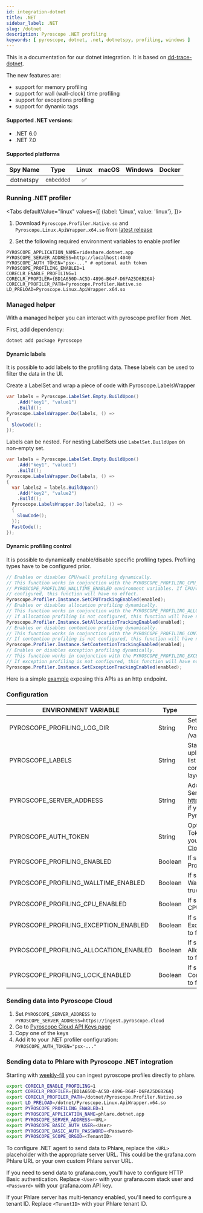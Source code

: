 ```yaml
---
id: integration-dotnet
title: .NET
sidebar_label: .NET
slug: /dotnet
description: Pyroscope .NET profiling
keywords: [ pyroscope, dotnet, .net, dotnetspy, profiling, windows ]
---
```





 
This is a documentation for our dotnet integration. It is based on [dd-trace-dotnet](https://github.com/DataDog/dd-trace-dotnet).

The new features are:
- support for memory profiling
- support for wall (wall-clock) time profiling
- support for exceptions profiling
- support for dynamic tags 

#### Supported .NET versions:
 - .NET 6.0
 - .NET 7.0
 
#### Supported platforms

| Spy Name     | Type         | Linux | macOS | Windows | Docker |
|:------------:|:------------:|:-----:|:-----:|:-------:|:------:|
| dotnetspy    | `embedded`   |   ✅  |       |         |        |


### Running .NET profiler

<Tabs
  defaultValue="linux"
  values={[
    {label: 'Linux', value: 'linux'},
  ]}>
  <TabItem value="linux">


1. Download `Pyroscope.Profiler.Native.so` and `Pyroscope.Linux.ApiWrapper.x64.so` from [latest release](https://github.com/pyroscope-io/pyroscope-dotnet/releases/)

2. Set the following required environment variables to enable profiler
```shell
PYROSCOPE_APPLICATION_NAME=rideshare.dotnet.app
PYROSCOPE_SERVER_ADDRESS=http://localhost:4040
PYROSCOPE_AUTH_TOKEN="psx-..." # optional auth token
PYROSCOPE_PROFILING_ENABLED=1
CORECLR_ENABLE_PROFILING=1
CORECLR_PROFILER={BD1A650D-AC5D-4896-B64F-D6FA25D6B26A}
CORECLR_PROFILER_PATH=Pyroscope.Profiler.Native.so
LD_PRELOAD=Pyroscope.Linux.ApiWrapper.x64.so
```

  </TabItem>




</Tabs>


### Managed helper

With a managed helper you can interact with pyroscope profiler from .Net.

First, add dependency:

```shell
dotnet add package Pyroscope
````


#### Dynamic labels
It is possible to add labels to the profiling data. These labels can be used to filter the data in the UI.

Create a LabelSet and wrap a piece of code with Pyroscope.LabelsWrapper
```java
var labels = Pyroscope.LabelSet.Empty.BuildUpon()
    .Add("key1", "value1")
    .Build();
Pyroscope.LabelsWrapper.Do(labels, () =>
{
  SlowCode();
});
```

Labels can be nested. For nesting LabelSets use `LabelSet.BuildUpon` on non-empty set.
```java
var labels = Pyroscope.LabelSet.Empty.BuildUpon()
    .Add("key1", "value1")
    .Build();
Pyroscope.LabelsWrapper.Do(labels, () =>
{
  var labels2 = labels.BuildUpon()
    .Add("key2", "value2")
    .Build();
  Pyroscope.LabelsWrapper.Do(labels2, () =>
  {
    SlowCode();
  });
  FastCode();
});
```



#### Dynamic profiling control

It is possible to dynamically enable/disable specific profiling types. Profiling types have to be configured prior.

```java
// Enables or disables CPU/wall profiling dynamically.
// This function works in conjunction with the PYROSCOPE_PROFILING_CPU_ENABLED and
// PYROSCOPE_PROFILING_WALLTIME_ENABLED environment variables. If CPU/wall profiling is not
// configured, this function will have no effect.
Pyroscope.Profiler.Instance.SetCPUTrackingEnabled(enabled);
// Enables or disables allocation profiling dynamically.
// This function works in conjunction with the PYROSCOPE_PROFILING_ALLOCATION_ENABLED environment variable.
// If allocation profiling is not configured, this function will have no effect.
Pyroscope.Profiler.Instance.SetAllocationTrackingEnabled(enabled);
// Enables or disables contention profiling dynamically.
// This function works in conjunction with the PYROSCOPE_PROFILING_CONTENTION_ENABLED environment variable.
// If contention profiling is not configured, this function will have no effect.
Pyroscope.Profiler.Instance.SetContentionTrackingEnabled(enabled);
// Enables or disables exception profiling dynamically.
// This function works in conjunction with the PYROSCOPE_PROFILING_EXCEPTION_ENABLED environment variable.
// If exception profiling is not configured, this function will have no effect.
Pyroscope.Profiler.Instance.SetExceptionTrackingEnabled(enabled);
```

Here is a simple [example](https://github.com/grafana/pyroscope/blob/main/examples/dotnet/rideshare/example/Program.cs) exposing this APIs as an http endpoint.

### Configuration

| ENVIRONMENT VARIABLE            | Type         | DESCRIPTION |
|---------------------------------|------------|-----------|
| PYROSCOPE_PROFILING_LOG_DIR            | String       | Sets the directory for .NET Profiler logs. Defaults to /var/log/pyroscope/ . |
| PYROSCOPE_LABELS                       | String       | Static labels to apply to an uploaded profile. Must be a list of key:value separated by commas such as: layer:api,team:intake. |
| PYROSCOPE_SERVER_ADDRESS                       | String       | Address of the Pyroscope Server. Use https://ingest.pyroscope.cloud if you're sending data into Pyroscope Cloud. |
| PYROSCOPE_AUTH_TOKEN                       | String       | Optional Authentication Token. Typically used when you send data into [Pyroscope Cloud](https://pyroscope.io/pricing) |
| PYROSCOPE_PROFILING_ENABLED            | Boolean      | If set to true, enables the .NET Profiler. Defaults to false. |
| PYROSCOPE_PROFILING_WALLTIME_ENABLED   | Boolean      | If set to false, disables the Wall time profiling. Defaults to true. |
| PYROSCOPE_PROFILING_CPU_ENABLED        | Boolean      | If set to false, disables the CPU profiling. Defaults to true. |
| PYROSCOPE_PROFILING_EXCEPTION_ENABLED  | Boolean      | If set to true, enables the Exceptions profiling. Defaults to false. |
| PYROSCOPE_PROFILING_ALLOCATION_ENABLED | Boolean      | If set to true, enables the Allocations profiling. Defaults to false. |
| PYROSCOPE_PROFILING_LOCK_ENABLED       | Boolean      | If set to true, enables the Lock Contention profiling. Defaults to false. |

### Sending data into Pyroscope Cloud

1. Set `PYROSCOPE_SERVER_ADDRESS` to `PYROSCOPE_SERVER_ADDRESS=https://ingest.pyroscope.cloud`
2. Go to [Pyroscope Cloud API Keys page](https://pyroscope.cloud/settings/api-keys)
3. Copy one of the keys
4. Add it to your .NET profiler configuration: `PYROSCOPE_AUTH_TOKEN="psx-..."`

### Sending data to Phlare with Pyroscope .NET integration

Starting with [weekly-f8](https://hub.docker.com/r/grafana/phlare/tags) you can ingest pyroscope profiles directly to phlare.

```bash
export CORECLR_ENABLE_PROFILING=1
export CORECLR_PROFILER={BD1A650D-AC5D-4896-B64F-D6FA25D6B26A}
export CORECLR_PROFILER_PATH=/dotnet/Pyroscope.Profiler.Native.so
export LD_PRELOAD=/dotnet/Pyroscope.Linux.ApiWrapper.x64.so
export PYROSCOPE_PROFILING_ENABLED=1
export PYROSCOPE_APPLICATION_NAME=phlare.dotnet.app
export PYROSCOPE_SERVER_ADDRESS=<URL>
export PYROSCOPE_BASIC_AUTH_USER=<User>
export PYROSCOPE_BASIC_AUTH_PASSWORD=<Password>
export PYROSCOPE_SCOPE_ORGID=<TenantID>

```

To configure .NET agent to send data to Phlare, replace the `<URL>` placeholder with the appropriate server URL. This could be the grafana.com Phlare URL or your own custom Phlare server URL.

If you need to send data to grafana.com, you'll have to configure HTTP Basic authentication. Replace `<User>` with your grafana.com stack user and `<Password>` with your grafana.com API key.

If your Phlare server has multi-tenancy enabled, you'll need to configure a tenant ID. Replace `<TenantID>` with your Phlare tenant ID.
